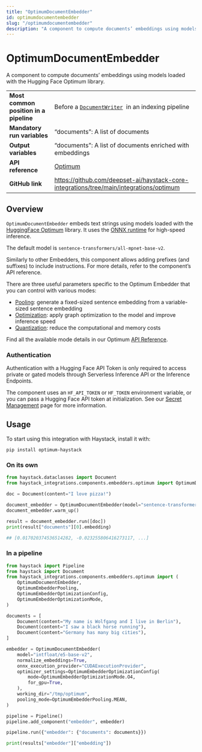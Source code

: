```yaml
---
title: "OptimumDocumentEmbedder"
id: optimumdocumentembedder
slug: "/optimumdocumentembedder"
description: "A component to compute documents’ embeddings using models loaded with the Hugging Face Optimum library."
---
```


# OptimumDocumentEmbedder

A component to compute documents’ embeddings using models loaded with the Hugging Face Optimum library.

|  |  |
| --- | --- |
| **Most common position in a pipeline** | Before a [`DocumentWriter`](../writers/documentwriter.mdx)  in an indexing pipeline                |
| **Mandatory run variables**            | “documents”: A list of documents                                                          |
| **Output variables**                   | “documents”: A list of documents enriched with embeddings                                 |
| **API reference**                      | [Optimum](/reference/integrations-optimum)                                                       |
| **GitHub link**                        | https://github.com/deepset-ai/haystack-core-integrations/tree/main/integrations/optimum |

## Overview

`OptimumDocumentEmbedder` embeds text strings using models loaded with the [HuggingFace Optimum](https://huggingface.co/docs/optimum/index) library. It uses the [ONNX runtime](https://onnxruntime.ai/) for high-speed inference.

The default model is `sentence-transformers/all-mpnet-base-v2`.

Similarly to other Embedders, this component allows adding prefixes (and suffixes) to include instructions. For more details, refer to the component’s API reference.

There are three useful parameters specific to the Optimum Embedder that you can control with various modes:

- [Pooling](/reference/integrations-optimum#optimumembedderpooling): generate a fixed-sized sentence embedding from a variable-sized sentence embedding
- [Optimization](https://huggingface.co/docs/optimum/onnxruntime/usage_guides/optimization): apply graph optimization to the model and improve inference speed
- [Quantization](https://huggingface.co/docs/optimum/onnxruntime/usage_guides/quantization): reduce the computational and memory costs

Find all the available mode details in our Optimum [API Reference](/reference/integrations-optimum).

### Authentication

Authentication with a Hugging Face API Token is only required to access private or gated models through Serverless Inference API or the Inference Endpoints.

The component uses an `HF_API_TOKEN` or `HF_TOKEN` environment variable, or you can pass a Hugging Face API token at initialization. See our [Secret Management](../../concepts/secret-management.mdx) page for more information.

## Usage

To start using this integration with Haystack, install it with:

```shell
pip install optimum-haystack
```

### On its own

```python
from haystack.dataclasses import Document
from haystack_integrations.components.embedders.optimum import OptimumDocumentEmbedder

doc = Document(content="I love pizza!")

document_embedder = OptimumDocumentEmbedder(model="sentence-transformers/all-mpnet-base-v2")
document_embedder.warm_up()

result = document_embedder.run([doc])
print(result["documents"][0].embedding)

## [0.017020374536514282, -0.023255806416273117, ...]
```

### In a pipeline

```python
from haystack import Pipeline
from haystack import Document
from haystack_integrations.components.embedders.optimum import (
    OptimumDocumentEmbedder,
    OptimumEmbedderPooling,
    OptimumEmbedderOptimizationConfig,
    OptimumEmbedderOptimizationMode,
)

documents = [
    Document(content="My name is Wolfgang and I live in Berlin"),
    Document(content="I saw a black horse running"),
    Document(content="Germany has many big cities"),
]

embedder = OptimumDocumentEmbedder(
    model="intfloat/e5-base-v2",
    normalize_embeddings=True,
    onnx_execution_provider="CUDAExecutionProvider",
    optimizer_settings=OptimumEmbedderOptimizationConfig(
        mode=OptimumEmbedderOptimizationMode.O4,
        for_gpu=True,
    ),
    working_dir="/tmp/optimum",
    pooling_mode=OptimumEmbedderPooling.MEAN,
)

pipeline = Pipeline()
pipeline.add_component("embedder", embedder)

pipeline.run({"embedder": {"documents": documents}})

print(results["embedder"]["embedding"])
```
